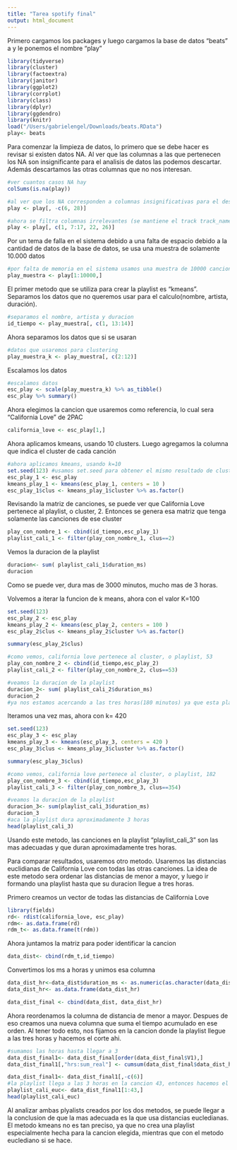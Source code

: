 ```yaml
---
title: "Tarea spotify final"
output: html_document
---
```

Primero cargamos los packages y luego cargamos la base de datos "beats" a y le ponemos el nombre "play"

```r
library(tidyverse)
library(cluster)
library(factoextra)
library(janitor)
library(ggplot2)
library(corrplot)
library(class)
library(dplyr)
library(ggdendro)
library(knitr)
load("/Users/gabrielengel/Downloads/beats.RData")
play<- beats
`````

Para comenzar la limpieza de datos, lo primero que se debe hacer es revisar si existen datos NA. Al ver que las columnas a las que pertenecen los NA son insignificante para el analisis de datos las podemos descartar. Además descartamos las otras columnas que no nos interesan. 

````r
#ver cuantos casos NA hay 
colSums(is.na(play))

#al ver que los NA corresponden a columnas insignificativas para el desarrollo del proyecto simplemente las eliminamos
play <- play[, -c(6, 28)]

#ahora se filtra columnas irrelevantes (se mantiene el track track_name para identificar la cancion)
play <- play[, c(1, 7:17, 22, 26)]
`````
Por un tema de falla en el sistema debido a una falta de espacio debido a la cantidad de datos de la base de datos, se usa una muestra de solamente 10.000 datos

````r
#por falta de memoria en el sistema usamos una muestra de 10000 canciones
play_muestra <- play[1:10000,]
`````

El primer metodo que se utiliza para crear la playlist es "kmeans". Separamos los datos que no queremos usar para el calculo(nombre, artista, duración).
````r
#separamos el nombre, artista y duracion
id_tiempo <- play_muestra[, c(1, 13:14)]
`````

Ahora separamos los datos que si se usaran
````r
#datos que usaremos para clustering
play_muestra_k <- play_muestra[, c(2:12)]
`````

Escalamos los datos
````r
#escalamos datos
esc_play <- scale(play_muestra_k) %>% as_tibble()
esc_play %>% summary()
`````

Ahora elegimos la cancion que usaremos como referencia, lo cual sera "California Love" de 2PAC
````r
california_love <- esc_play[1,]
`````

Ahora aplicamos kmeans, usando 10 clusters. Luego agregamos la columna que indica el cluster de cada canción
````r
#ahora aplicamos kmeans, usando k=10
set.seed(123) #usamos set.seed para obtener el mismo resultado de cluster
esc_play_1 <- esc_play
kmeans_play_1 <- kmeans(esc_play_1, centers = 10 )
esc_play_1$clus <- kmeans_play_1$cluster %>% as.factor()
`````

Revisando la matriz de canciones, se puede ver que California Love pertenece al playlist, o cluster, 2. Entonces se genera esa matriz que tenga solamente las canciones de ese cluster
````r
play_con_nombre_1 <- cbind(id_tiempo,esc_play_1)
playlist_cali_1 <- filter(play_con_nombre_1, clus==2)
`````

Vemos la duracion de la playlist
````r
duracion<- sum( playlist_cali_1$duration_ms)
duracion
`````
Como se puede ver, dura mas de 3000 minutos, mucho mas de 3 horas. 

Volvemos a iterar la funcion de k means, ahora con el valor K=100
````r
set.seed(123)
esc_play_2 <- esc_play
kmeans_play_2 <- kmeans(esc_play_2, centers = 100 )
esc_play_2$clus <- kmeans_play_2$cluster %>% as.factor()

summary(esc_play_2$clus)

#como vemos, california love pertenece al cluster, o playlist, 53
play_con_nombre_2 <- cbind(id_tiempo,esc_play_2)
playlist_cali_2 <- filter(play_con_nombre_2, clus==53)

#veamos la duracion de la playlist
duracion_2<- sum( playlist_cali_2$duration_ms)
duracion_2
#ya nos estamos acercando a las tres horas(180 minutos) ya que esta playlist dura 821 minutos
`````
Iteramos una vez mas, ahora con k= 420
````r
set.seed(123)
esc_play_3 <- esc_play
kmeans_play_3 <- kmeans(esc_play_3, centers = 420 )
esc_play_3$clus <- kmeans_play_3$cluster %>% as.factor()

summary(esc_play_3$clus)

#como vemos, california love pertenece al cluster, o playlist, 182
play_con_nombre_3 <- cbind(id_tiempo,esc_play_3)
playlist_cali_3 <- filter(play_con_nombre_3, clus==354)

#veamos la duracion de la playlist
duracion_3<- sum(playlist_cali_3$duration_ms)
duracion_3
#aca la playlist dura aproximadamente 3 horas
head(playlist_cali_3)
`````
Usando este metodo, las canciones en la playlist "playlist_cali_3" son las mas adecuadas y que duran aproximadamente tres horas.


Para comparar resultados, usaremos otro metodo. Usaremos las distancias euclidianas de California Love con todas las otras canciones. La idea de este metodo sera ordenar las distancias de menor a mayor, y luego ir formando una playlist hasta que su duracion llegue a tres horas.

Primero creamos un vector de todas las distancias de California Love
````r

library(fields)
rd<- rdist(california_love, esc_play)
rdm<- as.data.frame(rd)
rdm_t<- as.data.frame(t(rdm))
`````

Ahora juntamos la matriz para poder identificar la cancion
````r
data_dist<- cbind(rdm_t,id_tiempo)
`````

Convertimos los ms a horas y unimos esa columna
````r
data_dist_hr<-data_dist$duration_ms <- as.numeric(as.character(data_dist$duration_ms)) / 3.6e+6
data_dist_hr<- as.data.frame(data_dist_hr)

data_dist_final <- cbind(data_dist, data_dist_hr)
``````

Ahora reordenamos la columna de distancia de menor a mayor. Despues de eso creamos una nueva columna que suma el tiempo acumulado en ese orden. Al tener todo esto, nos fijamos en la cancion donde la playlist llegue a las tres horas y hacemos el corte ahi.
````r
#sumamos las horas hasta llegar a 3
data_dist_final1<- data_dist_final[order(data_dist_final$V1),]
data_dist_final1[,"hrs:sum_real"] <- cumsum(data_dist_final$data_dist_hr)

data_dist_final1<- data_dist_final1[,-c(6)]
#la playlist llega a las 3 horas en la cancion 43, entonces hacemos el corte ahi
playlist_cali_euc<- data_dist_final1[1:43,]
head(playlist_cali_euc)
``````
Al analizar ambas plyalists creados por los dos metodos, se puede llegar a la conclusion de que la mas adecuada es la que usa distancias eucledianas. El metodo kmeans no es tan preciso, ya que no crea una playlist especialmente hecha para la cancion elegida, mientras que con el metodo euclediano si se hace. 
